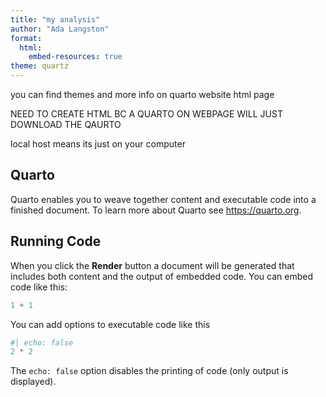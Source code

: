 ```yaml
---
title: "my analysis"
author: "Ada Langston"
format: 
  html:
    embed-resources: true
theme: quartz
---
```


you can find themes and more info on quarto website html page

NEED TO CREATE HTML BC A QUARTO ON WEBPAGE WILL JUST DOWNLOAD THE QAURTO

local host means its just on your computer

## Quarto

Quarto enables you to weave together content and executable code into a finished document. To learn more about Quarto see <https://quarto.org>.

## Running Code

When you click the **Render** button a document will be generated that includes both content and the output of embedded code. You can embed code like this:

```r
1 + 1
```

You can add options to executable code like this 

```r
#| echo: false
2 * 2
```

The `echo: false` option disables the printing of code (only output is displayed).
